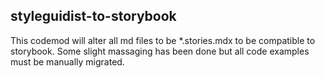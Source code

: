 
<Meta title="codemods/mods/styleguidist-to-storybook" />

## styleguidist-to-storybook

This codemod will alter all md files to be \*.stories.mdx to be compatible to storybook.
Some slight massaging has been done but all code examples must be manually migrated.
